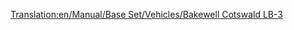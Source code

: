 [[Translation:en/Manual/Base Set/Vehicles/Bakewell Cotswald LB-3]]

{{nl/Vliegtuig|Name=Bakewell Cotswald LB-3
|Image=[[File:en/DouglasDC-3Dakota.png|Bakewell Cotswald]]
|Cost=30,761 (61.522)
|Speed=473 kph (296 MPH)
|Annual=2,756 (5.512)
|Designed=1934
|Lifespan=30
|Capacity=30 passagiers & 6 zakken post
|Description=De Bakewell Cotswald LB-3 is een klein vliegtuig ontworpen voor kleine vliegvelden
|Real-lifeWikilink=Douglas DC-3
|Real-life=DC-3 Dakota/C-47 Skytrain/Lisunov Li-2/Showa L2D (In licentie gebouwd in de USSR en Japan)
}}